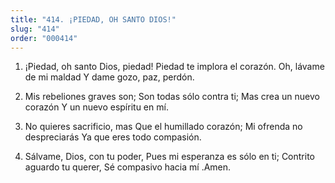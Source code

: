 ```yaml
---
title: "414. ¡PIEDAD, OH SANTO DIOS!"
slug: "414"
order: "000414"
---
```

1. ¡Piedad, oh santo Dios, piedad! Piedad te implora el corazón. Oh, lávame de mi maldad
Y dame gozo, paz, perdón.

2. Mis rebeliones graves son; Son todas sólo contra ti; Mas crea un nuevo corazón Y un nuevo espíritu en mí.

3. No quieres sacrificio, mas Que el humillado corazón; Mi ofrenda no despreciarás Ya que eres todo compasión.

4. Sálvame, Dios, con tu poder, Pues mi esperanza es sólo en ti; Contrito aguardo tu querer,
Sé compasivo hacia mí .Amen.
